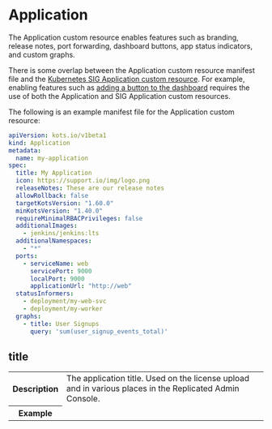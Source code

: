 
# Application

The Application custom resource enables features such as branding, release notes, port forwarding, dashboard buttons, app status indicators, and custom graphs.

There is some overlap between the Application custom resource manifest file and the [Kubernetes SIG Application custom resource](https://github.com/kubernetes-sigs/application/blob/master/docs/api.md). For example, enabling features such as [adding a button to the dashboard](/vendor/admin-console-adding-buttons-links) requires the use of both the Application and SIG Application custom resources.

The following is an example manifest file for the Application custom resource:

```yaml
apiVersion: kots.io/v1beta1
kind: Application
metadata:
  name: my-application
spec:
  title: My Application
  icon: https://support.io/img/logo.png
  releaseNotes: These are our release notes
  allowRollback: false
  targetKotsVersion: "1.60.0"
  minKotsVersion: "1.40.0"
  requireMinimalRBACPrivileges: false
  additionalImages:
    - jenkins/jenkins:lts
  additionalNamespaces:
    - "*"
  ports:
    - serviceName: web
      servicePort: 9000
      localPort: 9000
      applicationUrl: "http://web"
  statusInformers:
    - deployment/my-web-svc
    - deployment/my-worker
  graphs:
    - title: User Signups
      query: 'sum(user_signup_events_total)'
```

## title

<table>
  <tr>
    <th>Description</th>
    <td>The application title. Used on the license upload and in various places in the Replicated Admin Console.</td>
  </tr>
  <tr>
    <th>Example</th>
    <td><Title/></td>
  </tr>
  <tr>
    <th>Supports Go templates?</th>
    <td>No</td>
  </tr>
  <tr>
    <th>Supported for <a href="/vendor/embedded-overview">Embedded Cluster</a>?</th>
    <td>Yes</td>
  </tr>     
</table>

## icon

<table>
  <tr>
    <th>Description</th>
    <td>The icon file for the application. Used on the license upload and in various places in the Admin Console.</td>
  </tr>
  <tr>
    <th>Example</th>
    <td><Icon/></td>
  </tr>
  <tr>
    <th>Supports Go templates?</th>
    <td>No</td>
  </tr>
  <tr>
    <th>Supported for <a href="/vendor/embedded-overview">Embedded Cluster</a>?</th>
    <td>Yes</td>
  </tr>    
</table>


## releaseNotes

<table>
  <tr>
    <th>Description</th>
    <td>The release notes for this version. These can also be set when promoting a release.</td>
  </tr>
  <tr>
    <th>Example</th>
    <td><ReleaseNotes/></td>
  </tr>
  <tr>
    <th>Supports Go templates?</th>
    <td>No</td>
  </tr>
  <tr>
    <th>Supported for <a href="/vendor/embedded-overview">Embedded Cluster</a>?</th>
    <td>Yes</td>
  </tr>    
</table>

## allowRollback

<table>
  <tr>
    <th>Description</th>
    <td>
      <p>Enable this flag to create a <strong>Rollback</strong> button on the Admin Console Version History page.</p>
      <p>If an application is guaranteed not to introduce backwards-incompatible versions, such as through database migrations, then the <code>allowRollback</code> flag can allow end users to easily roll back to previous versions from the Admin Console.</p>
      <p>Rollback does not revert any state. Rather, it recovers the YAML manifests that are applied to the cluster.</p>
    </td>
  </tr>
  <tr>
    <th>Example</th>
    <td><AllowRollback/></td>
  </tr>
  <tr>
    <th>Default</th>
    <td><code>false</code></td>
  </tr>
  <tr>
    <th>Supports Go templates?</th>
    <td>No</td>
  </tr>
  <tr>
    <th>Supported for <a href="/vendor/embedded-overview">Embedded Cluster</a>?</th>
    <td>No. <code>allowRollback</code> is not supported because Embedded Cluster does not support rolling back or downgrading.</td>
  </tr>    
</table>


## additionalNamespaces

<table>
  <tr>
    <th>Description</th>
    <td>
      <p>An array of additional namespaces as strings that Replicated KOTS creates on the cluster. For more information, see <a href="/vendor/operator-defining-additional-namespaces">Defining Additional Namespaces</a>.</p>
      <p>In addition to creating the additional namespaces, KOTS ensures that the application secret exists in the namespaces. KOTS also ensures that this application secret has access to pull the application images, including both images that are used and any images you add in the <code>additionalImages</code> field. This pull secret is automatically added to all manifest files that use private images.</p>
      <p>For dynamically created namespaces, specify <code>"*"</code>.</p>
    </td>
  </tr>
  <tr>
    <th>Example</th>
    <td><AdditionalNamespaces/></td>
  </tr>  
  <tr>
    <th>Supports Go templates?</th>
    <td>No</td>
  </tr>    
  <tr>
    <th>Supported for <a href="/vendor/embedded-overview">Embedded Cluster</a>?</th>
    <td>Yes</td>
  </tr>
</table>

## additionalImages

<table>
  <tr>
    <th>Description</th>
    <td><p>An array of strings that reference images to be included in air gap bundles and pushed to the local registry during installation.</p><p>KOTS detects images from the PodSpecs in the application. Some applications, such as Operators, might need to include additional images that are not referenced until runtime. For more information, see <a href="/vendor/operator-defining-additional-images">Defining Additional Images</a>.</p></td>
  </tr>
  <tr>
    <th>Example</th>
    <td><AdditionalImages/></td>
  </tr>  
  <tr>
    <th>Supports Go templates?</th>
    <td>No</td>
  </tr>   
  <tr>
    <th>Supported for <a href="/vendor/embedded-overview">Embedded Cluster</a>?</th>
    <td>Yes</td>
  </tr> 
</table>

## requireMinimalRBACPrivileges

<table>
  <tr>
    <th>Description</th>
    <td><p><code>requireMinimalRBACPrivileges</code> applies to existing clusters only.</p><p>Requires minimal role-based access control (RBAC) be used for all customer installations. When set to <code>true</code>, KOTS creates a namespace-scoped Role and RoleBinding, instead of the default cluster-scoped ClusterRole and ClusterRoleBinding.</p><p>For additional requirements and limitations related to using namespace-scoped RBAC, see <a href="/vendor/packaging-rbac#min-rbac">About Namespace-scoped RBAC</a> in <em>Configuring KOTS RBAC</em>.</p></td>
  </tr>
  <tr>
    <th>Example</th>
    <td><RequireMinimalRBACPrivileges/></td>
  </tr>
  <tr>
    <th>Default</th>
    <td><code>false</code></td>
  </tr>
  <tr>
    <th>Supports Go templates?</th>
    <td>No</td>
  </tr>    
  <tr>
    <th>Supported for <a href="/vendor/embedded-overview">Embedded Cluster</a>?</th>
    <td>No</td>
  </tr>
</table>

## supportMinimalRBACPrivileges

<table>
  <tr>
    <th>Description</th>
    <td><p><code>supportMinimalRBACPrivileges</code> applies to existing clusters only.</p><p>Allows minimal role-based access control (RBAC) be used for all customer installations. When set to <code>true</code>, KOTS supports creating a namespace-scoped Role and RoleBinding, instead of the default cluster-scoped ClusterRole and ClusterRoleBinding.</p><p> Minimal RBAC is not used by default. It is only used when the <code>--use-minimal-rbac</code> flag is passed to the <code>kots install</code> command.</p><p>For additional requirements and limitations related to using namespace-scoped RBAC, see <a href="/vendor/packaging-rbac#min-rbac">About Namespace-scoped RBAC</a> in <em>Configuring KOTS RBAC</em>.</p></td>
  </tr>
  <tr>
    <th>Example</th>
    <td><SupportMinimalRBACPrivileges/></td>
  </tr>
  <tr>
    <th>Default</th>
    <td><code>false</code></td>
  </tr>
  <tr>
    <th>Supports Go templates?</th>
    <td>No</td>
  </tr>    
  <tr>
    <th>Supported for <a href="/vendor/embedded-overview">Embedded Cluster</a>?</th>
    <td>No</td>
  </tr>
</table>

## ports

<table>
<tr>
    <th>Description</th>
    <td>
      <p>Extra ports (additional to the <code>8800</code> Admin Console port) that are port-forwarded when running the <code>kubectl kots admin-console</code> command. With ports specified, KOTS can establish port forwarding to simplify connections to the deployed application. When the application starts and the service is ready, the KOTS CLI will print a message in the terminal with the URL where the port-forwarded service can be accessed. For more information, see <a href="/vendor/admin-console-port-forward">Port Forwarding Services with KOTS</a>.</p>
      <KurlNote/>
      <p>The <code>ports</code> key has the following fields:</p>
      <ul>
        <PortsServiceName/>
        <PortsServicePort/>
        <ServicePortNote/>
        <PortsLocalPort/>
        <PortsApplicationURL/>
        For more information about adding links to port forwarded services, see <a href="/vendor/admin-console-port-forward#add-link">Add a Link to a Port-Forwarded Service in the Admin Console</a>.
      </ul> 
    </td>
  </tr>
  <tr>
    <th>Example</th>
    <td><Ports/></td>
  </tr>
  <tr>
    <th>Supports Go templates?</th>
    <td><p>Go templates are supported in the `serviceName` and `applicationUrl` fields only.</p><p>Using Go templates in the `localPort` or `servicePort` fields results in an installation error similar to the following: `json: cannot unmarshal string into Go struct field ApplicationPort.spec.ports.servicePort of type int`.</p></td>
  </tr>    
  <tr>
    <th>Supported for <a href="/vendor/embedded-overview">Embedded Cluster</a>?</th>
    <td>Yes</td>
  </tr>
</table>

## statusInformers

<table>
  <tr>
    <th>Description</th>
    <td>
      <p>Resources to watch and report application status back to the user. When you include <code>statusInformers</code>, the dashboard can indicate when the application deployment is complete and the application is ready for use.</p>
      <p><code>statusInformers</code> use the format <code>[namespace/]type/name</code>, where namespace is optional.</p>
      <p>For more information about including statusInformers, see <a href="/vendor/admin-console-display-app-status">Adding Resource Status Informers</a>.</p>
    </td>
  </tr>
  <tr>
    <th>Example</th>
    <td><StatusInformers/></td>
  </tr>
  <tr>
    <th>Supports Go templates?</th>
    <td>Yes</td>
  </tr>    
  <tr>
    <th>Supported for <a href="/vendor/embedded-overview">Embedded Cluster</a>?</th>
    <td>Yes</td>
  </tr>
</table>

## graphs

<table>
  <tr>
    <th>Description</th>
    <td><p>Custom graphs to include on the Admin Console application dashboard.For more information about how to create custom graphs, see <a href="/vendor/admin-console-prometheus-monitoring">Adding Custom Graphs</a>.</p><p><code>graphs</code> has the following fields:</p><ul><li><code>graphs.title</code>: The graph title.</li><li><code>graphs.query</code>: The Prometheus query.</li><li><code>graphs.legend</code>: The legend to use for the query line. You can use Prometheus templating in the <code>legend</code> fields with each element returned from the Prometheus query. <p><GraphsTemplates/></p></li><li><code>graphs.queries</code>: A list of queries containing a <code>query</code> and <code>legend</code>.</li>  <li><code>graphs.yAxisFormat</code>: The format of the Y axis labels with support for all Grafana units. For more information, see <a href="https://grafana.com/docs/features/panels/graph/#left-y-right-y">Visualizations</a> in the Grafana documentation.</li><li><code>graphs.yAxisTemplate</code>: Y axis labels template.</li></ul></td>
  </tr>
  <tr>
    <th>Example</th>
    <td><Graphs/></td>
  </tr>
  <tr>
    <th>Supports Go templates?</th>
    <td>
      <p>Yes</p>
    </td>
  </tr>   
  <tr>
    <th>Supported for <a href="/vendor/embedded-overview">Embedded Cluster</a>?</th>
    <td>No</td>
  </tr> 
</table>

## proxyRegistryDomain

:::important
`proxyRegistryDomain` is deprecated. For information about how to use a custom domain for the Replicated proxy service, see [Using Custom Domains](/vendor/custom-domains-using).
:::

<table>	
  <tr>	
    <th>Description</th>	
    <td><p>The custom domain used for proxy.replicated.com. For more information, see <a href="/vendor/custom-domains-using">Using Custom Domains</a>.</p>	<p>Introduced in KOTS v1.91.1.</p>	</td>	
  </tr>	
  <tr>	
    <th>Example</th>	
    <td><ProxyRegistryDomain/></td>	
  </tr>	
  <tr>	
    <th>Supports Go templates?</th>	
    <td>No</td>	
  </tr>
</table>

## replicatedRegistryDomain

:::important
`replicatedRegistryDomain` is deprecated. For information about how to use a custom domain for the Replicated registry, see [Using Custom Domains](/vendor/custom-domains-using).
:::

<table>	
  <tr>	
    <th>Description</th>	
    <td><p>The custom domain used for registry.replicated.com. For more information, see <a href="/vendor/custom-domains-using">Using Custom Domains</a>.</p><p>Introduced in KOTS v1.91.1.</p>	</td>	
  </tr>	
  <tr>	
    <th>Example</th>	
    <td><ReplicatedRegistryDomain/></td>	
  </tr>	
  <tr>	
    <th>Supports Go templates?</th>	
    <td>No</td>	
  </tr>
  <tr>
    <th>Supported for <a href="/vendor/embedded-overview">Embedded Cluster</a>?</th>
    <td>Yes</td>
  </tr>	
</table>

## targetKotsVersion

<table>
  <tr>
    <th>Description</th>
    <td><p>The KOTS version that is targeted by the release. For more information, see <a href="/vendor/packaging-kots-versions">Setting Minimum and Target Versions for KOTS</a>.</p></td>
  </tr>
  <tr>
    <th>Example</th>
    <td><TargetKotsVersion/></td>
  </tr>
  <tr>
    <th>Supports Go templates?</th>
    <td>No</td>
  </tr>    
  <tr>
    <th>Supported for <a href="/vendor/embedded-overview">Embedded Cluster</a>?</th>
    <td>No. Setting <code>targetKotsVersion</code> to a version earlier than the KOTS version included in the specified version of Embedded Cluster will cause Embedded Cluster installations to fail with an error message like: <code>Error: This version of App Name requires a different version of KOTS from what you currently have installed.</code>. To avoid installation failures, do not use <code>targetKotsVersion</code> in releases that support installation with Embedded Cluster.</td>
  </tr>
</table>

## minKotsVersion (Beta)

<table>
  <tr>
    <th>Description</th>
    <td><p>The minimum KOTS version that is required by the release. For more information, see <a href="/vendor/packaging-kots-versions">Setting Minimum and Target Versions for KOTS</a>.</p></td>
  </tr>
  <tr>
    <th>Example</th>
    <td><MinKotsVersion/></td>
  </tr>
  <tr>
    <th>Supports Go templates?</th>
    <td>No</td>
  </tr>  
  <tr>
    <th>Supported for <a href="/vendor/embedded-overview">Embedded Cluster</a>?</th>
    <td>No. Setting <code>minKotsVersion</code> to a version later than the KOTS version included in the specified version of Embedded Cluster will cause Embedded Cluster installations to fail with an error message like: <code>Error: This version of App Name requires a different version of KOTS from what you currently have installed.</code>. To avoid installation failures, do not use <code>minKotsVersion</code> in releases that support installation with Embedded Cluster.</td>
  </tr>  
</table>
